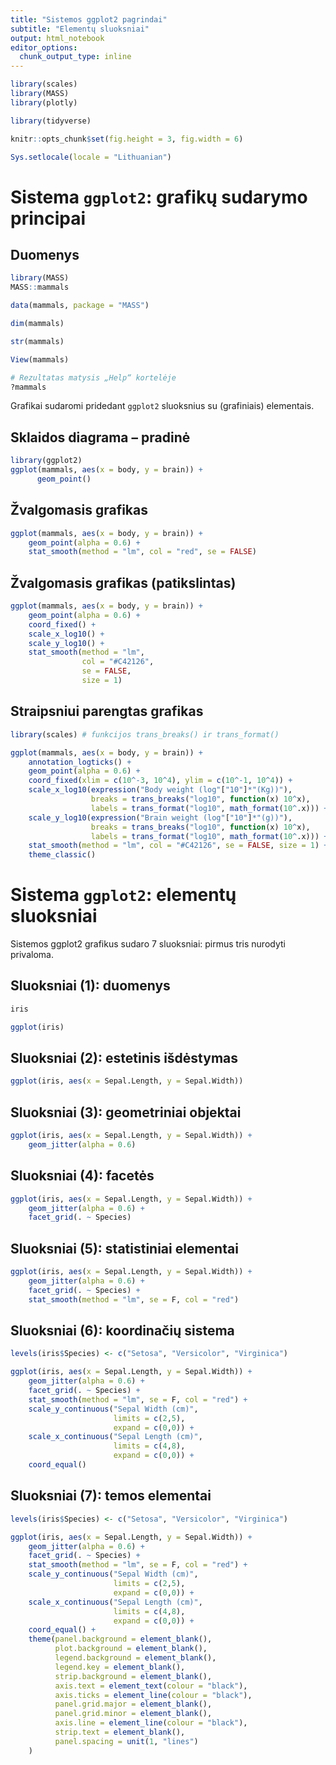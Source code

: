 ```yaml
---
title: "Sistemos ggplot2 pagrindai"
subtitle: "Elementų sluoksniai"
output: html_notebook
editor_options: 
  chunk_output_type: inline
---
```


```r
library(scales) 
library(MASS)
library(plotly)

library(tidyverse)

knitr::opts_chunk$set(fig.height = 3, fig.width = 6)

Sys.setlocale(locale = "Lithuanian")
```



Sistema `ggplot2`: grafikų sudarymo principai
============================================================================= 


Duomenys
----------------------------------------------------------------------------- 
```r
library(MASS)
MASS::mammals
```

```r
data(mammals, package = "MASS")
```

```r
dim(mammals)
```

```r
str(mammals)
```

```r
View(mammals)
```

```r
# Rezultatas matysis „Help“ kortelėje
?mammals
```


Grafikai sudaromi pridedant `ggplot2` sluoksnius su (grafiniais) elementais.


Sklaidos diagrama – pradinė
----------------------------------------------------------------------------- 
```r
library(ggplot2)
ggplot(mammals, aes(x = body, y = brain)) +
      geom_point()
```
	  
Žvalgomasis grafikas
----------------------------------------------------------------------------- 
```r
ggplot(mammals, aes(x = body, y = brain)) +
    geom_point(alpha = 0.6) +
    stat_smooth(method = "lm", col = "red", se = FALSE)
```

Žvalgomasis grafikas (patikslintas)
----------------------------------------------------------------------------- 
```r
ggplot(mammals, aes(x = body, y = brain)) +
    geom_point(alpha = 0.6) +
    coord_fixed() +
    scale_x_log10() +
    scale_y_log10() +
    stat_smooth(method = "lm",
                col = "#C42126",
                se = FALSE,
                size = 1)
```

Straipsniui parengtas grafikas
----------------------------------------------------------------------------- 
```r
library(scales) # funkcijos trans_breaks() ir trans_format()

ggplot(mammals, aes(x = body, y = brain)) +
    annotation_logticks() +
    geom_point(alpha = 0.6) +
    coord_fixed(xlim = c(10^-3, 10^4), ylim = c(10^-1, 10^4)) +
    scale_x_log10(expression("Body weight (log"["10"]*"(Kg))"),
                  breaks = trans_breaks("log10", function(x) 10^x),
                  labels = trans_format("log10", math_format(10^.x))) +
    scale_y_log10(expression("Brain weight (log"["10"]*"(g))"),
                  breaks = trans_breaks("log10", function(x) 10^x),
                  labels = trans_format("log10", math_format(10^.x))) +
    stat_smooth(method = "lm", col = "#C42126", se = FALSE, size = 1) +
    theme_classic()
```



Sistema `ggplot2`: elementų sluoksniai
============================================================================= 

Sistemos ggplot2 grafikus sudaro 7 sluoksniai: pirmus tris nurodyti privaloma.


Sluoksniai (1): duomenys
----------------------------------------------------------------------------- 

```r
iris
```

```r
ggplot(iris)
```

Sluoksniai (2): estetinis išdėstymas
----------------------------------------------------------------------------- 

```r
ggplot(iris, aes(x = Sepal.Length, y = Sepal.Width)) 
```


Sluoksniai (3): geometriniai objektai
----------------------------------------------------------------------------- 
```r
ggplot(iris, aes(x = Sepal.Length, y = Sepal.Width)) +
    geom_jitter(alpha = 0.6)
```

Sluoksniai (4): facetės
------------------------------------------------------------------------------ 
```r
ggplot(iris, aes(x = Sepal.Length, y = Sepal.Width)) +
    geom_jitter(alpha = 0.6) +
    facet_grid(. ~ Species)
```

Sluoksniai (5): statistiniai elementai
----------------------------------------------------------------------------- 

```r
ggplot(iris, aes(x = Sepal.Length, y = Sepal.Width)) +
    geom_jitter(alpha = 0.6) +
    facet_grid(. ~ Species) +
    stat_smooth(method = "lm", se = F, col = "red")
```




Sluoksniai (6): koordinačių sistema
----------------------------------------------------------------------------- 
```r
levels(iris$Species) <- c("Setosa", "Versicolor", "Virginica")

ggplot(iris, aes(x = Sepal.Length, y = Sepal.Width)) +
    geom_jitter(alpha = 0.6) +
    facet_grid(. ~ Species) +
    stat_smooth(method = "lm", se = F, col = "red") +
    scale_y_continuous("Sepal Width (cm)",
                       limits = c(2,5), 
                       expand = c(0,0)) +
    scale_x_continuous("Sepal Length (cm)",
                       limits = c(4,8),
                       expand = c(0,0)) +
    coord_equal()
```

Sluoksniai (7): temos elementai
----------------------------------------------------------------------------- 
```r
levels(iris$Species) <- c("Setosa", "Versicolor", "Virginica")

ggplot(iris, aes(x = Sepal.Length, y = Sepal.Width)) +
    geom_jitter(alpha = 0.6) +
    facet_grid(. ~ Species) +
    stat_smooth(method = "lm", se = F, col = "red") +
    scale_y_continuous("Sepal Width (cm)",
                       limits = c(2,5), 
                       expand = c(0,0)) +
    scale_x_continuous("Sepal Length (cm)",
                       limits = c(4,8),
                       expand = c(0,0)) +
    coord_equal() +
    theme(panel.background = element_blank(),
          plot.background = element_blank(),
          legend.background = element_blank(),
          legend.key = element_blank(),
          strip.background = element_blank(),
          axis.text = element_text(colour = "black"),
          axis.ticks = element_line(colour = "black"),
          panel.grid.major = element_blank(),
          panel.grid.minor = element_blank(),
          axis.line = element_line(colour = "black"),
          strip.text = element_blank(),
          panel.spacing = unit(1, "lines")
    )
```
